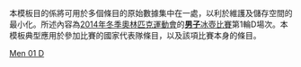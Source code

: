 <noinclude>
本模板目的係將可用於多個條目的原始數據集中在一處，以利於維護及儲存空間的最小化。所述內容為[[2014年冬季奧林匹克運動會]]的[[2014年冬季奧林匹克運動會男子冰壺比賽|'''男子'''冰壺比賽]]第1輪D場次。本模板典型應用於參加比賽的國家代表隊條目，以及該項比賽本身的條目。
</noinclude>{{Curlingbox
| sheet = D {{v|2014 Winter Olympics men's curling draw 1 sheet D}}
| team1 = {{flagIOC|GER|2014年冬季}}（[[John Jahr|Jahr]]）
|0|2|2|0|0|1|0|1|2|0| |8
| team2 = {{flagIOC|CAN|2014年冬季}}（[[布拉德·雅各布斯|雅各布斯]]）{{X}}
|2|0|0|3|2|0|2|0|0|2| |11
}}<noinclude>
{{2014 Winter Olympics curling convenience template navbox}}
[[Category:2014年冬季奧林匹克運動會冰壺比賽模板|Men 01 D]]
</noinclude>